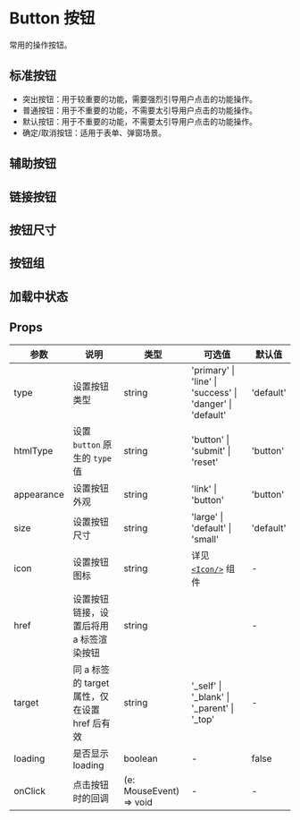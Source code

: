# Button 按钮

常用的操作按钮。

## 标准按钮

- 突出按钮：用于较重要的功能，需要强烈引导用户点击的功能操作。
- 普通按钮：用于不重要的功能，不需要太引导用户点击的功能操作。
- 默认按钮：用于不重要的功能，不需要太引导用户点击的功能操作。
- 确定/取消按钮：适用于表单、弹窗场景。


<DemoStandard />

## 辅助按钮


<DemoAux />

## 链接按钮


<DemoLink />

## 按钮尺寸


<DemoSize />

## 按钮组


<DemoGroup />

## 加载中状态


<DemoLoading />

## Props

| 参数       | 说明                                          | 类型                    | 可选值                                                    | 默认值    |
| ---------- | --------------------------------------------- | ----------------------- | --------------------------------------------------------- | --------- |
| type       | 设置按钮类型                                  | string                  | 'primary' \| 'line' \| 'success' \| 'danger' \| 'default' | 'default' |
| htmlType   | 设置 `button` 原生的 `type` 值                | string                  | 'button' \| 'submit' \| 'reset'                           | 'button'  |
| appearance | 设置按钮外观                                  | string                  | 'link' \| 'button'                                        | 'button'  |
| size       | 设置按钮尺寸                                  | string                  | 'large' \| 'default' \| 'small'                           | 'default' |
| icon       | 设置按钮图标                                  | string                  | 详见 [`<Icon/>`](/hiui/zh-CN/docs/icon) 组件 ︎            | -         |
| href       | 设置按钮链接，设置后将用 a 标签渲染按钮       | string                  | ︎                                                         | -         |
| target     | 同 a 标签的 target 属性，仅在设置 href 后有效 | string                  | ︎'\_self' \| '\_blank' \| '\_parent' \| '\_top'           | -         |
| loading    | 是否显示 loading                              | boolean                 | ︎-                                                        | false     |
| onClick    | 点击按钮时的回调                              | (e: MouseEvent) => void | -                                                         | -         |

